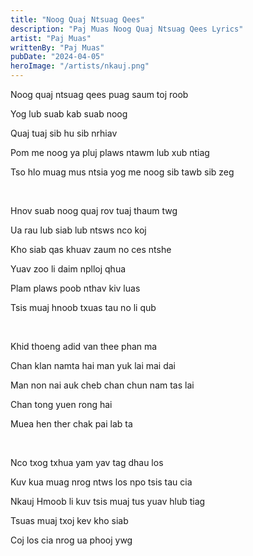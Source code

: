 ```yaml
---
title: "Noog Quaj Ntsuag Qees"
description: "Paj Muas Noog Quaj Ntsuag Qees Lyrics"
artist: "Paj Muas"
writtenBy: "Paj Muas"
pubDate: "2024-04-05"
heroImage: "/artists/nkauj.png"
---
```


Noog quaj ntsuag qees puag saum toj roob

Yog lub suab kab suab noog

Quaj tuaj sib hu sib nrhiav

Pom me noog ya pluj plaws ntawm lub xub ntiag

Tso hlo muag mus ntsia yog me noog sib tawb sib zeg

<br />

Hnov suab noog quaj rov tuaj thaum twg

Ua rau lub siab lub ntsws nco koj

Kho siab qas khuav zaum no ces ntshe

Yuav zoo li daim nplloj qhua

Plam plaws poob nthav kiv luas

Tsis muaj hnoob txuas tau no li qub

<br />

Khid thoeng adid van thee phan ma

Chan klan namta hai man yuk lai mai dai

Man non nai auk cheb chan chun nam tas lai

Chan tong yuen rong hai

Muea hen ther chak pai lab ta

<br />

Nco txog txhua yam yav tag dhau los

Kuv kua muag nrog ntws los npo tsis tau cia

Nkauj Hmoob li kuv tsis muaj tus yuav hlub tiag

Tsuas muaj txoj kev kho siab

Coj los cia nrog ua phooj ywg
